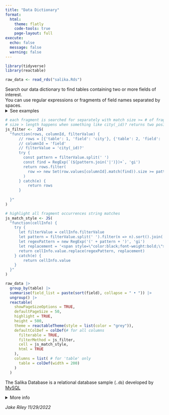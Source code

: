 ```yaml
---
title: "Data Dictionary"
format: 
  html:
    theme: flatly
    code-tools: true
    page-layout: full
execute: 
  echo: false
  message: false
  warning: false
---
```


```r
library(tidyverse)
library(reactable)

raw_data <- read_rds("salika.Rds")
```

Search our data dictionary to find tables containing two or more fields of interest.  
You can use regular expressions or fragments of field names separated by spaces. 
<details>
<summary> See examples </summary>
* `category title` finds records with fields like "category" and like "title"
* `cust zip phone` finds records where there is customer information, zip code and phone numbers
* `\bname\b phone` find exactly the field "name" (\b = boundary) and a field containing "phone"
* `amount|rate` amount or rate (pipe = or)
* `city(_id)?` find "city" maybe followed by "_id" (? = maybe)
* see [here](https://github.com/rstudio/cheatsheets/blob/main/strings.pdf) for more on regular experssions
</details>

```r
# each fragment is searched for separately with match size >= # of fragments
# size > length happens when something like city(_id)? returns two positive matches
js_filter <-  JS(
  "function(rows, columnId, filterValue) {
      // rows = [{'table': 1, 'field': 'city'}, {'table': 2, 'field': 'city city_id'}] 
      // columnId = 'field'
      // filterValue = 'city(_id)?'
      try {
        const pattern = filterValue.split(' ')
        const find = RegExp(`(${pattern.join('|')})+`, 'gi')
        return rows.filter(
          row => new Set(row.values[columnId].match(find)).size >= pattern.length
        )
      } catch(e) {
          return rows
      }
       
  }"
)

# highlight all fragment occurrences string matches
js_match_style <- JS(
  "function(cellInfo) {
    try {
      let filterValue = cellInfo.filterValue
      let pattern = filterValue.split(' ').filter(n => n).sort().join('|')
      let regexPattern = new RegExp('(' + pattern + ')', 'gi')
      let replacement = '<span style=\"color:black;font-weight:bold;\">$1</span>'
      return cellInfo.value.replace(regexPattern, replacement)
    } catch(e) {
        return cellInfo.value
    }
  }"
)

raw_data |>
  group_by(table) |>
  summarise(field_list = paste(sort(field), collapse = " • ")) |>
  ungroup() |>
  reactable(
    showPageSizeOptions = TRUE,
    defaultPageSize = 50,
    highlight = TRUE, 
    height = 500,
    theme = reactableTheme(style = list(color = "grey")),
    defaultColDef = colDef(# for all columns
      filterable = TRUE,
      filterMethod = js_filter,
      cell = js_match_style,
      html = TRUE
    ),
    columns = list( # for 'table' only
      table = colDef(width = 200)
    )
  )
```

The Salika Database is a relational database sample (`.db`) developed by [MySQL](https://www.jooq.org/sakila)

<details>
<summary> More info </summary>
* [Posit contest details](https://www.rstudio.com/blog/rstudio-table-contest-2022/)
* [`r fontawesome::fa("github")` rjake](http://www.github.com/rjake)

This entry mimics a data dictionary tool I previously created with `shiny`. A data dictionary displays metadata about the relationships between tables and columns within a database. While it isn't hard to find which tables have which columns, it is a lot harder to identify tables that have columns x, y and z. An extra challenge is that columns might not have the same naming conventions across tables. This data dictionary evaluates word fragments and regular expressions to filter rows. At the same time, there is a custom rendering function to bold the matching text.

I wanted to write something that was generalizable to another person's metadata and I wanted it to be under 100 lines of code. After seeing all the cool features in [`reactable`](https://glin.github.io/reactable/index.html), I decided to try it out with quarto and a tiny bit of JS.

</details>

*Jake Riley 11/29/2022*

